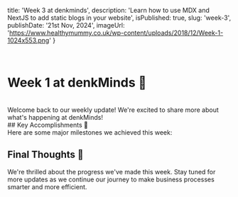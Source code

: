   title: 'Week 3 at denkminds',
  description:
    'Learn how to use MDX and NextJS to add static blogs in your website',
  isPublished: true,
  slug: 'week-3',
  publishDate: '21st Nov, 2024',
  imageUrl: 'https://www.healthymummy.co.uk/wp-content/uploads/2018/12/Week-1-1024x553.png'
}

<br />

# Week 1 at denkMinds 🚀

<br />
Welcome back to our weekly update! We're excited to share more about what's
happening at denkMinds!
<br />
## Key Accomplishments 🎉
<br />
Here are some major milestones we achieved this week:
<br />

## Final Thoughts 💭

We're thrilled about the progress we've made this week. Stay tuned for more updates as we continue our journey to make business processes smarter and more efficient.
